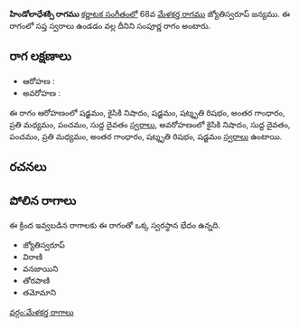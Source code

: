 {{Infobox ragam
	| name          	= హిండోలాధేశక్సి
	| synonym	    	= 
	| mela          	= 
	| chakra        	= 
	| janaka        	= 
	| type          	= సంపూర్ణ
	| arohanam      	= {{svaraC|S|N2|S|R3|G3|M2|P|D1}} 
	| avarohanam    	= {{svaraC|N2|D1|P|M2|G3|R3|S}}
	| jeeva         	=
	| chhaya        	=
	| nyasa         	=
	| vishesha      	= 
	| equivalent  		= 
}}
{{కర్ణాటక సంగీత రాగాలు}}
'''హిండోలాధేశక్సి రాగము''' [[కర్ణాటక సంగీతం]]లో 68వ [[మేళకర్త రాగము]] జ్యోతిస్వరూప్ జన్యము.  ఈ రాగంలో సప్త స్వరాలు ఉండడం వల్ల దీనిని సంపూర్ణ రాగం అంటారు.


==రాగ లక్షణాలు==


* ఆరోహణ : {{svaraC|S|N2|S|R3|G3|M2|P|D1}} 
* అవరోహణ : {{svaraC|N2|D1|P|M2|G3|R3|S}}

ఈ రాగం ఆరోహణంలో షడ్జమం, కైసికి నిషాదం, షడ్జమం, షట్శృతి రిషభం, అంతర గాంధారం, ప్రతి మధ్యమం, పంచమం, సుద్ద దైవతం [[స్వరాలు]], అవరోహణంలో కైసికి నిషాదం, సుద్ద దైవతం, పంచమం, ప్రతి మధ్యమం, అంతర గాంధారం, షట్శృతి రిషభం, షడ్జమం [[స్వరాలు]] ఉంటాయి.

==రచనలు==



==పోలిన రాగాలు==
ఈ క్రింద ఇవ్వబడిన రాగాలకు ఈ రాగంతో ఒక్క స్వరస్థాన భేదం ఉన్నది.
* జ్యోతిస్వరూప్
* విరాణి
* వనజాయిని
* తోరపాణి
* తమోమాని



[[వర్గం:మేళకర్త రాగాలు]]